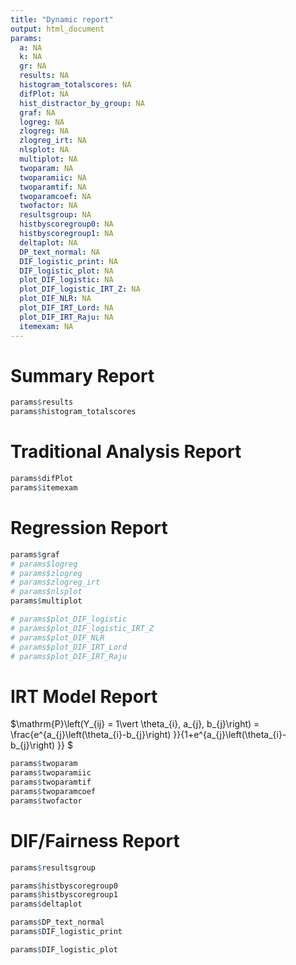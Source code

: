 ```yaml
---
title: "Dynamic report"
output: html_document
params:
  a: NA
  k: NA
  gr: NA
  results: NA
  histogram_totalscores: NA
  difPlot: NA
  hist_distractor_by_group: NA
  graf: NA
  logreg: NA
  zlogreg: NA
  zlogreg_irt: NA
  nlsplot: NA
  multiplot: NA
  twoparam: NA
  twoparamiic: NA
  twoparamtif: NA
  twoparamcoef: NA
  twofactor: NA
  resultsgroup: NA
  histbyscoregroup0: NA
  histbyscoregroup1: NA
  deltaplot: NA
  DP_text_normal: NA
  DIF_logistic_print: NA
  DIF_logistic_plot: NA
  plot_DIF_logistic: NA
  plot_DIF_logistic_IRT_Z: NA
  plot_DIF_NLR: NA
  plot_DIF_IRT_Lord: NA
  plot_DIF_IRT_Raju: NA
  itemexam: NA
---
```

# Summary Report
```r
params$results
params$histogram_totalscores
```

# Traditional Analysis Report
```r
params$difPlot
params$itemexam
```
# Regression Report
```r
params$graf
# params$logreg
# params$zlogreg
# params$zlogreg_irt
# params$nlsplot
params$multiplot
```

```r
# params$plot_DIF_logistic
# params$plot_DIF_logistic_IRT_Z
# params$plot_DIF_NLR
# params$plot_DIF_IRT_Lord
# params$plot_DIF_IRT_Raju
```
# IRT Model Report

$\\mathrm{P}\\left(Y_{ij} = 1\\vert \\theta_{i}, a_{j}, b_{j}\\right) =  \\frac{e^{a_{j}\\left(\\theta_{i}-b_{j}\\right) }}{1+e^{a_{j}\\left(\\theta_{i}-b_{j}\\right) }} $

```r
params$twoparam
params$twoparamiic
params$twoparamtif
params$twoparamcoef
params$twofactor
```

# DIF/Fairness Report

```r
params$resultsgroup
```

```r
params$histbyscoregroup0
params$histbyscoregroup1
params$deltaplot
```

```r
params$DP_text_normal
params$DIF_logistic_print
```

```r
params$DIF_logistic_plot
```

